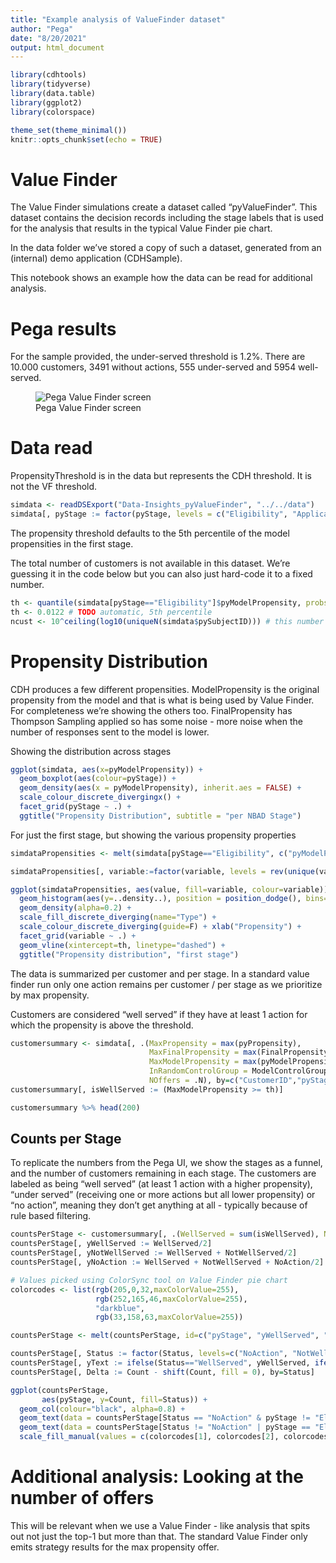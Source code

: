 ```yaml
---
title: "Example analysis of ValueFinder dataset"
author: "Pega"
date: "8/20/2021"
output: html_document
---
```


```r
library(cdhtools)
library(tidyverse)
library(data.table)
library(ggplot2)
library(colorspace)

theme_set(theme_minimal())
knitr::opts_chunk$set(echo = TRUE)
```

# Value Finder

The Value Finder simulations create a dataset called "pyValueFinder". This dataset contains the decision records including
the stage labels that is used for the analysis that results in the typical Value Finder pie chart.

In the data folder we've stored a copy of such a dataset, generated from an (internal) demo application (CDHSample).

This notebook shows an example how the data can be read for additional analysis.

# Pega results

For the sample provided, the under-served threshold is 1.2%. There are 10.000 customers, 
3491 without actions, 555 under-served and 5954 well-served. 

![Pega Value Finder screen](pegarun_8_6_0.png)

# Data read

PropensityThreshold is in the data but represents the CDH threshold. It is not the VF threshold.

```r
simdata <- readDSExport("Data-Insights_pyValueFinder", "../../data")
simdata[, pyStage := factor(pyStage, levels = c("Eligibility", "Applicability", "Suitability", "Arbitration"))]
```

The propensity threshold defaults to the 5th percentile of the model propensities
in the first stage.

The total number of customers is not available in this dataset. We're guessing it 
in the code below but you can also just hard-code it to a fixed number.

```r
th <- quantile(simdata[pyStage=="Eligibility"]$pyModelPropensity, probs = 0.05) # seems close
th <- 0.0122 # TODO automatic, 5th percentile
ncust <- 10^ceiling(log10(uniqueN(simdata$pySubjectID))) # this number is not in the data, we're guessing it is a power of 10
```

# Propensity Distribution

CDH produces a few different propensities. ModelPropensity is the original propensity
from the model and that is what is being used by Value Finder. For completeness we're
showing the others too. FinalPropensity has Thompson Sampling applied so has some 
noise - more noise when the number of responses sent to the model is lower.

Showing the distribution across stages

```r
ggplot(simdata, aes(x=pyModelPropensity)) + 
  geom_boxplot(aes(colour=pyStage)) +
  geom_density(aes(x = pyModelPropensity), inherit.aes = FALSE) +
  scale_colour_discrete_divergingx() +
  facet_grid(pyStage ~ .) +
  ggtitle("Propensity Distribution", subtitle = "per NBAD Stage")
```

For just the first stage, but showing the various propensity properties

```r
simdataPropensities <- melt(simdata[pyStage=="Eligibility", c("pyModelPropensity", "pyPropensity", "FinalPropensity")])

simdataPropensities[, variable:=factor(variable, levels = rev(unique(variable)))]

ggplot(simdataPropensities, aes(value, fill=variable, colour=variable)) +
  geom_histogram(aes(y=..density..), position = position_dodge(), bins=40) +
  geom_density(alpha=0.2) +
  scale_fill_discrete_diverging(name="Type") + 
  scale_colour_discrete_diverging(guide=F) + xlab("Propensity") +
  facet_grid(variable ~ .) +
  geom_vline(xintercept=th, linetype="dashed") +
  ggtitle("Propensity distribution", "first stage")
```

The data is summarized per customer and per stage. In a standard value finder
run only one action remains per customer / per stage as we prioritize by max
propensity.

Customers are considered "well served" if they have at least 1 action for which
the propensity is above the threshold.

```r
customersummary <- simdata[, .(MaxPropensity = max(pyPropensity),
                               MaxFinalPropensity = max(FinalPropensity), # This includes Thompson sampling
                               MaxModelPropensity = max(pyModelPropensity), 
                               InRandomControlGroup = ModelControlGroup[which.max(pyModelPropensity)] == "Control",
                               NOffers = .N), by=c("CustomerID","pyStage")][order(CustomerID,pyStage)]
customersummary[, isWellServed := (MaxModelPropensity >= th)]

customersummary %>% head(200)
```

## Counts per Stage

To replicate the numbers from the Pega UI, we show the stages as a funnel, and
the number of customers remaining in each stage. The customers are labeled as
being "well served" (at least 1 action with a higher propensity), "under served"
(receiving one or more actions but all lower propensity) or "no action", meaning
they don't get anything at all - typically because of rule based filtering.

```r
countsPerStage <- customersummary[, .(WellServed = sum(isWellServed), NotWellServed = sum(!isWellServed), NoAction = ncust - .N), by=pyStage]
countsPerStage[, yWellServed := WellServed/2]
countsPerStage[, yNotWellServed := WellServed + NotWellServed/2]
countsPerStage[, yNoAction := WellServed + NotWellServed + NoAction/2]

# Values picked using ColorSync tool on Value Finder pie chart
colorcodes <- list(rgb(205,0,32,maxColorValue=255),
                   rgb(252,165,46,maxColorValue=255),
                   "darkblue",
                   rgb(33,158,63,maxColorValue=255))

countsPerStage <- melt(countsPerStage, id=c("pyStage", "yWellServed", "yNotWellServed", "yNoAction"), value.name = "Count", variable.name = "Status")

countsPerStage[, Status := factor(Status, levels=c("NoAction", "NotWellServed", "WellServed"))]
countsPerStage[, yText := ifelse(Status=="WellServed", yWellServed, ifelse(Status=="NotWellServed", yNotWellServed, yNoAction))]
countsPerStage[, Delta := Count - shift(Count, fill = 0), by=Status]

ggplot(countsPerStage,
       aes(pyStage, y=Count, fill=Status)) +
  geom_col(colour="black", alpha=0.8) +
  geom_text(data = countsPerStage[Status == "NoAction" & pyStage != "Eligibility"], mapping = aes(label=paste0(Count, " (-", Delta, ")"), y=yText)) +
  geom_text(data = countsPerStage[Status != "NoAction" | pyStage == "Eligibility"], mapping = aes(label=Count, y=yText)) +
  scale_fill_manual(values = c(colorcodes[1], colorcodes[2], colorcodes[4]))
```

# Additional analysis: Looking at the number of offers 

This will be relevant when we use a Value Finder - like analysis that spits
out not just the top-1 but more than that. The standard Value Finder only 
emits strategy results for the max propensity offer.














